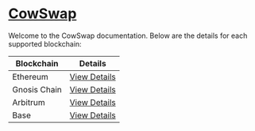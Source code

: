 # [CowSwap](https://swap.cow.fi/)

Welcome to the CowSwap documentation. Below are the details for each supported blockchain:

| Blockchain   | Details                            |
| ------------ | ---------------------------------- |
| Ethereum     | [View Details](./cowswap/ethereum) |
| Gnosis Chain | [View Details](./cowswap/gnosis)   |
| Arbitrum     | [View Details](./cowswap/arbitrum) |
| Base         | [View Details](./cowswap/base)     |
